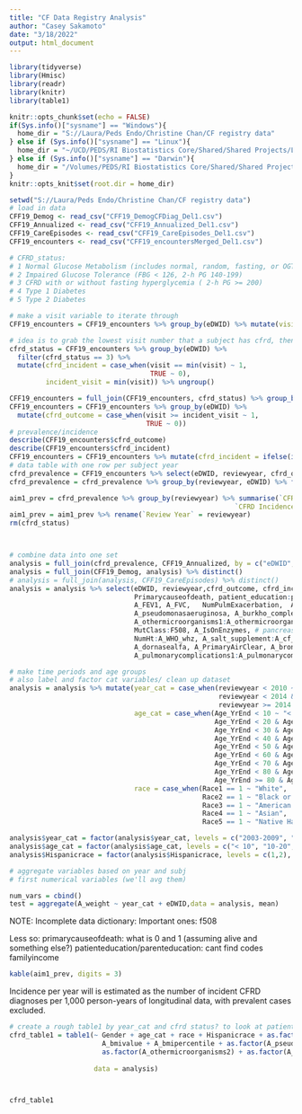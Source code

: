 ---
title: "CF Data Registry Analysis"
author: "Casey Sakamoto"
date: "3/18/2022"
output: html_document
---

```{r setup, include=FALSE}
library(tidyverse)
library(Hmisc)
library(readr)
library(knitr)
library(table1)

knitr::opts_chunk$set(echo = FALSE)
if(Sys.info()["sysname"] == "Windows"){
  home_dir = "S://Laura/Peds Endo/Christine Chan/CF registry data"
} else if (Sys.info()["sysname"] == "Linux"){
  home_dir = "~/UCD/PEDS/RI Biostatistics Core/Shared/Shared Projects/Laura/Peds Endo/Christine Chan/CF registry data"
} else if (Sys.info()["sysname"] == "Darwin"){
  home_dir = "/Volumes/PEDS/RI Biostatistics Core/Shared/Shared Projects/Laura/Peds Endo/Christine Chan/CF registry data"
}
knitr::opts_knit$set(root.dir = home_dir)
```

```{r data load in, include=FALSE}
setwd("S://Laura/Peds Endo/Christine Chan/CF registry data")
# load in data 
CFF19_Demog <- read_csv("CFF19_DemogCFDiag_Del1.csv")
CFF19_Annualized <- read_csv("CFF19_Annualized_Del1.csv")
CFF19_CareEpisodes <- read_csv("CFF19_CareEpisodes_Del1.csv")
CFF19_encounters <- read_csv("CFF19_encountersMerged_Del1.csv")

```

```{r aim 1 code, include=FALSE}
# CFRD_status:
# 1	Normal Glucose Metabolism (includes normal, random, fasting, or OGTT)
# 2	Impaired Glucose Tolerance (FBG < 126, 2-h PG 140-199)
# 3	CFRD with or without fasting hyperglycemia ( 2-h PG >= 200)
# 4	Type 1 Diabetes
# 5	Type 2 Diabetes

# make a visit variable to iterate through
CFF19_encounters = CFF19_encounters %>% group_by(eDWID) %>% mutate(visit = row_number()) %>% ungroup()

# idea is to grab the lowest visit number that a subject has cfrd, then they have cfrd for the remainder of the visits
cfrd_status = CFF19_encounters %>% group_by(eDWID) %>% 
  filter(cfrd_status == 3) %>%
  mutate(cfrd_incident = case_when(visit == min(visit) ~ 1,
                                   TRUE ~ 0),
         incident_visit = min(visit)) %>% ungroup()

CFF19_encounters = full_join(CFF19_encounters, cfrd_status) %>% group_by(eDWID) %>% fill(incident_visit, .direction = "downup")
CFF19_encounters = CFF19_encounters %>% group_by(eDWID) %>% 
  mutate(cfrd_outcome = case_when(visit >= incident_visit ~ 1,
                                  TRUE ~ 0))
# prevalence/incidence
describe(CFF19_encounters$cfrd_outcome)
describe(CFF19_encounters$cfrd_incident)
CFF19_encounters = CFF19_encounters %>% mutate(cfrd_incident = ifelse(is.na(cfrd_incident), 0, cfrd_incident))
# data table with one row per subject year
cfrd_prevalence = CFF19_encounters %>% select(eDWID, reviewyear, cfrd_outcome, cfrd_incident) %>% distinct()
cfrd_prevalence = cfrd_prevalence %>% group_by(reviewyear, eDWID) %>% filter(cfrd_incident == max(cfrd_incident))

aim1_prev = cfrd_prevalence %>% group_by(reviewyear) %>% summarise(`CFRD Prevalence` = mean(cfrd_outcome),
                                                        `CFRD Incidence` = mean(cfrd_incident)*1000)
aim1_prev = aim1_prev %>% rename(`Review Year` = reviewyear)
rm(cfrd_status)



# combine data into one set
analysis = full_join(cfrd_prevalence, CFF19_Annualized, by = c("eDWID", "reviewyear" = "ReviewYear")) %>% distinct()
analysis = full_join(CFF19_Demog, analysis) %>% distinct()
# analysis = full_join(analysis, CFF19_CareEpisodes) %>% distinct()
analysis = analysis %>% select(eDWID, reviewyear,cfrd_outcome, cfrd_incident, Age_YrEnd, Gender, Race1:Race6, Hispanicrace, Diagnosis_year, 
                               Primarycauseofdeath, patient_education:pregnancy_outcome, smoking:smoking_household,family_income, #demog
                               A_FEV1, A_FVC,   NumPulmExacerbation,  Any_pe_assessment:A_medscurrentepisode7, # pulm function
                               A_pseudomonasaeruginosa, A_burkho_complex, 
                               A_othermicroorganisms1:A_othermicroorganisms2, A_fungalyeast1:A_fungalyeast3, # microbiome
                               MutClass:F508, A_IsOnEnzymes, # pancreas
                               NumHt:A_WHO_whz, A_salt_supplement:A_cf_vitamins, # nutrition/bmi
                               A_dornasealfa, A_PrimaryAirClear, A_bronchodilators1:A_bronchodilatorsinhaled5, oxygen_therapy, A_corticosteroids1:A_corticosteroids3,
                               A_pulmonarycomplications1:A_pulmonarycomplications5, A_othercomplications9, A_hepatobiliary1_3:A_cirrhosiscomplications7) 

# make time periods and age groups
# also label and factor cat variables/ clean up dataset
analysis = analysis %>% mutate(year_cat = case_when(reviewyear < 2010 ~ "2003-2009",
                                                    reviewyear < 2014 & reviewyear >= 2010 ~ "2010-2013",
                                                    reviewyear >= 2014 ~ "2014-2018"),
                               age_cat = case_when(Age_YrEnd < 10 ~ "< 10",
                                                   Age_YrEnd < 20 & Age_YrEnd >= 10 ~ "10-20",
                                                   Age_YrEnd < 30 & Age_YrEnd >= 20 ~ "20-30",
                                                   Age_YrEnd < 40 & Age_YrEnd >= 30 ~ "30-40",
                                                   Age_YrEnd < 50 & Age_YrEnd >= 40 ~ "40-50",
                                                   Age_YrEnd < 60 & Age_YrEnd >= 50 ~ "50-60",
                                                   Age_YrEnd < 70 & Age_YrEnd >= 60 ~ "60-70",
                                                   Age_YrEnd < 80 & Age_YrEnd >= 70 ~ "70-80",
                                                   Age_YrEnd >= 80 & Age_YrEnd < 90 ~ "80-90"),
                               race = case_when(Race1 == 1 ~ "White",
                                                Race2 == 1 ~ "Black or African American",
                                                Race3 == 1 ~ "American Indian or Alaska Native",
                                                Race4 == 1 ~ "Asian", 
                                                Race5 == 1 ~ "Native Hawaiian or Other Pacific Islander")) %>% select(-(Race1:Race6))

analysis$year_cat = factor(analysis$year_cat, levels = c("2003-2009", "2010-2013", "2014-2018"))
analysis$age_cat = factor(analysis$age_cat, levels = c("< 10", "10-20", "20-30", "30-40", "40-50", "50-60", "60-70", "70-80", "80-90"))
analysis$Hispanicrace = factor(analysis$Hispanicrace, levels = c(1,2), labels = c("Hispanic Origin", "No Hispanic Origin"))

# aggregate variables based on year and subj
# first numerical variables (we'll avg them)

num_vars = cbind()
test = aggregate(A_weight ~ year_cat + eDWID,data = analysis, mean)
```

NOTE: Incomplete data dictionary:
Important ones:
f508

Less so:
primarycauseofdeath: what is 0 and 1 (assuming alive and something else?)
patienteducation/parenteducation: cant find codes
familyincome


```{r Aim 1 Prev}
kable(aim1_prev, digits = 3)
```
Incidence per year will is estimated as the number of incident CFRD diagnoses per 1,000 person-years of longitudinal data, with prevalent cases excluded.



```{r table1}
# create a rough table1 by year_cat and cfrd status? to look at patient characteristics
cfrd_table1 = table1(~ Gender + age_cat + race + Hispanicrace + as.factor(A_IsOnEnzymes) + MutClass + as.factor(F508) + A_FEV1 + NumPulmExacerbation +
                       A_bmivalue + A_bmipercentile + as.factor(A_pseudomonasaeruginosa) + as.factor(A_burkho_complex) +
                       as.factor(A_othermicroorganisms2) + as.factor(A_fungalyeast1) + as.factor(A_fungalyeast2) +  | year_cat*as.factor(cfrd_outcome),
                     
                     data = analysis)



cfrd_table1
```